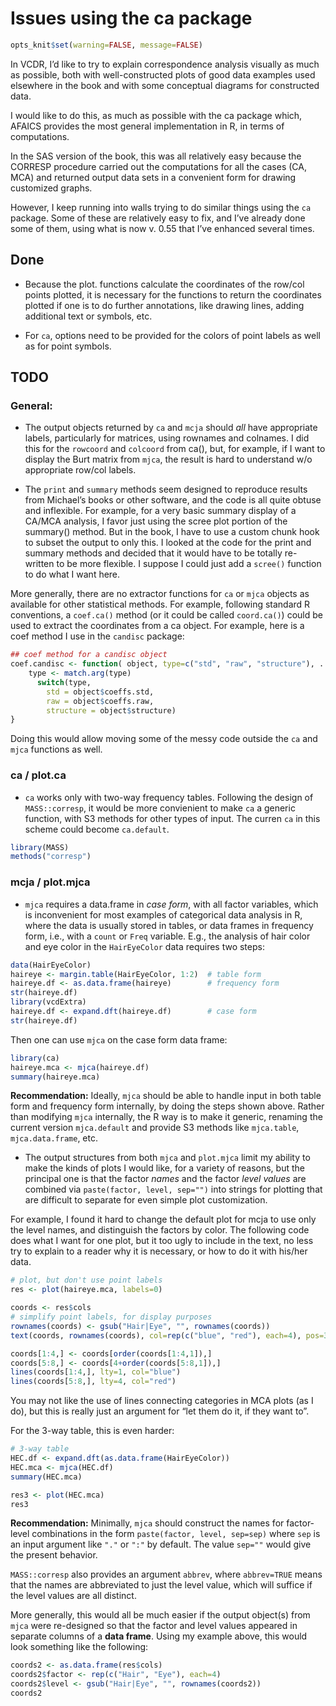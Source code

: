 Issues using the ca package
========================================================

```r
opts_knit$set(warning=FALSE, message=FALSE)
```
In VCDR, I'd like to try to explain correspondence analysis
visually as much as possible, both with well-constructed
plots of good data examples used elsewhere in the book
and with some conceptual diagrams for constructed data.

I would like to do this, as much as possible with the ca
package which, AFAICS provides the most general implementation
in R, in terms of computations.

In the SAS version of the book, this was all relatively 
easy because the CORRESP procedure carried out the
computations for all the cases (CA, MCA) and returned
output data sets in a convenient form for drawing customized
graphs.

However, I keep running into walls trying to do similar things
using the `ca` package.  Some of these are relatively easy
to fix, and I've already done some of them, using what is
now v. 0.55 that I've enhanced several times.

Done
----

* Because the plot. functions calculate the coordinates of the row/col points plotted, it  is necessary for the functions to return the coordinates plotted if one is to do further annotations, like drawing lines, adding additional text or symbols, etc.

* For `ca`, options need to be provided for the colors of point labels as well as for point symbols.

TODO
----

### General:

* The output objects returned by `ca` and `mcja` should _all_ have
appropriate labels, particularly for matrices, using rownames and colnames.  I did this for the `rowcoord` and `colcoord` from ca(), but, for example, if I want to display the Burt matrix from `mjca`, the result is hard to understand w/o appropriate row/col labels.

* The `print` and `summary` methods seem designed to reproduce results from Michael's books or other software, and the code is all quite obtuse and inflexible.  For example, for a very basic summary display of a CA/MCA analysis, I favor just using the scree plot portion of the summary() method.  But in the book, I have to use a custom chunk hook to subset the output to only this.  I looked at the code for the print and summary methods and decided that it would have to be totally re-written to be
more flexible.  I suppose I could just add a `scree()` function to do what I want here.

More generally, there are no extractor functions for `ca` or `mjca`
objects as available for other statistical methods.  For example, following standard R conventions,
a `coef.ca()` method (or it could be called `coord.ca()`) could be used to extract the coordinates
from a ca object.  For example, here is a coef method I use in the `candisc` package:

```r
## coef method for a candisc object 
coef.candisc <- function( object, type=c("std", "raw", "structure"), ...) {
    type <- match.arg(type)
	  switch(type,
	  	std = object$coeffs.std,
	  	raw = object$coeffs.raw,
	  	structure = object$structure)
}
```
Doing this would allow moving some of the messy code outside the `ca` and `mjca` functions
as well. 

### ca / plot.ca

* `ca` works only with two-way frequency tables.  Following the design of `MASS::corresp`, it would be more convienient to make `ca` a generic function, with S3 methods for other types of input.  The curren `ca` in this scheme could become `ca.default`.

```r
library(MASS)
methods("corresp")
```

### mcja / plot.mjca

* `mjca` requires a data.frame in _case form_, with all factor variables, which is inconvenient for most examples of categorical data analysis in R, where the data is usually stored in tables, or data frames in frequency form, i.e., with a `count` or `Freq` variable.  E.g., the analysis of hair color and eye color in the `HairEyeColor` data requires two steps:

```r
data(HairEyeColor)
haireye <- margin.table(HairEyeColor, 1:2)  # table form
haireye.df <- as.data.frame(haireye)        # frequency form
str(haireye.df)
library(vcdExtra)
haireye.df <- expand.dft(haireye.df)        # case form
str(haireye.df)
```
Then one can use `mjca` on the case form data frame:

```r
library(ca)
haireye.mca <- mjca(haireye.df)
summary(haireye.mca)
```

__Recommendation:__ Ideally, `mjca` should be able to handle input in
both table form and frequency form internally, by doing the steps shown above.  Rather than modifying
`mjca` internally, the R way is to make it generic, renaming the current version `mjca.default`
and provide S3 methods like `mjca.table`, `mjca.data.frame`, etc.

* The output structures from both `mjca` and `plot.mjca` limit my ability to make the kinds of plots I would like, for a variety of reasons, but the principal one is that the factor _names_ and the factor _level values_ are combined via `paste(factor, level, sep="")` into strings for plotting that are difficult to separate for even simple plot customization.

For example, I found it hard to change the default plot for mcja to
use only the level names, and distinguish the factors by color.
The following code does what I want for one plot, but it too ugly
to include in the text, no less try to explain to a reader why it
is necessary, or how to do it with his/her data.

```r
# plot, but don't use point labels
res <- plot(haireye.mca, labels=0)

coords <- res$cols
# simplify point labels, for display purposes
rownames(coords) <- gsub("Hair|Eye", "", rownames(coords))
text(coords, rownames(coords), col=rep(c("blue", "red"), each=4), pos=3)

coords[1:4,] <- coords[order(coords[1:4,1]),] 
coords[5:8,] <- coords[4+order(coords[5:8,1]),]
lines(coords[1:4,], lty=1, col="blue")
lines(coords[5:8,], lty=4, col="red")
```
You may not like the use of lines connecting categories in MCA plots (as I do), but this is really
just an argument for "let them do it, if they want to".

For the 3-way table, this is even harder:
```r
# 3-way table
HEC.df <- expand.dft(as.data.frame(HairEyeColor))
HEC.mca <- mjca(HEC.df)
summary(HEC.mca)

res3 <- plot(HEC.mca)
res3
```

__Recommendation:__ Minimally, `mjca` should construct the names for factor-level combinations in the form `paste(factor, level, sep=sep)` where `sep` is an input argument like `"."` or `":"` by default. The value `sep=""` would give the present behavior.

`MASS::corresp` also provides an argument `abbrev`, where `abbrev=TRUE` means that the names are abbreviated to just the level value, which will suffice if the level values are all distinct.

More generally, this would all be much easier if the output object(s) from `mjca` were re-designed
so that the factor and level values appeared in separate columns of a __data frame__.  Using my example above, this would look something like the following:
```r
coords2 <- as.data.frame(res$cols)
coords2$factor <- rep(c("Hair", "Eye"), each=4)
coords2$level <- gsub("Hair|Eye", "", rownames(coords2))
coords2
```


